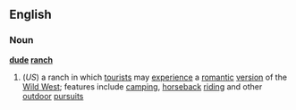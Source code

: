 ==English==
===Noun===
'''[[dude]] [[ranch]]'''
{{wikipedia}}
#(''US'') a ranch in which [[tourist]]s may [[experience]] a [[romantic]] [[version]] of the [[Wild West]]; features include [[camping]], [[horseback]] [[riding]] and other [[outdoor]] [[pursuit]]s